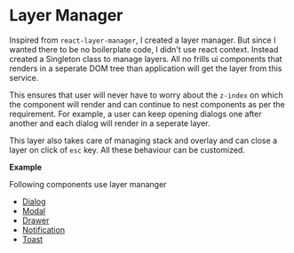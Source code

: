 
<Meta title="Get Started/Layer Manager" />

# Layer Manager

Inspired from `react-layer-manager`, I created a layer manager. But since I wanted there to be no boilerplate
code, I didn't use react context. Instead created a Singleton class to manage layers. All no frills ui components
that renders in a seperate DOM tree than application will get the layer from this service.

This ensures that user will never have to worry about the `z-index` on which the component will render and can
continue to nest components as per the requirement. For example, a user can keep opening dialogs one after another
and each dialog will render in a seperate layer.

This layer also takes care of managing stack and overlay and can close a layer on click of `esc` key. All these
behaviour can be customized.

**Example**

<Preview withSource='none'>
    <LayerDemo />
</Preview>

Following components use layer mananger
- [Dialog](/?path=/docs/components-dialog--page)
- [Modal](/?path=/docs/components-modal--page)
- [Drawer](/?path=/docs/components-drawer--page)
- [Notification](/?path=/docs/imperative-components-notification--page)
- [Toast](/?path=/docs/imperative-components-toast--page)